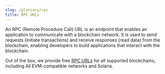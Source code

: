 ```yaml
---
slug: /glossary/rpc
title: RPC URLs
---
```


An RPC (Remote Procedure Call) URL
is an endpoint that enables an application to communicate with a blockchain network.
It is used to send requests (initiate transactions) and receive responses (read data) from the blockchain,
enabling developers to build applications that interact with the blockchain.

Out of the box, we provide free [RPC URLs](https://thirdweb.com/dashboard/rpc) for all supported blockchains, including All EVM-compatible networks and Solana.
